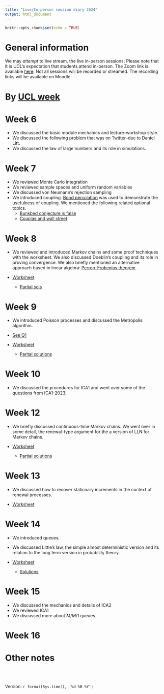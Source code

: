 ```yaml
---
title: "Live/In-person session diary 2024"
output: html_document
---
```


```r
knitr::opts_chunk$set(echo = TRUE)
```

# General information

We may  *attempt* to live stream, the live in-person sessions.  Please note that it is UCL's expectation that students attend in-person.  The Zoom link is available [here](https://ucl.zoom.us/my/terrysoo).  Not all sessions will be recorded or streamed.  The recording links will be available on Moodle.


# By [UCL week](https://www.ucl.ac.uk/srs/sites/srs/files/ucl_calendar_2024_25_1.pdf)


# Week 6

* We discussed the basic module mechanics and lecture-workshop style.
* We discussed the following [problem](https://arxiv.org/abs/2409.00732) that was on [Twitter](https://x.com/littmath/status/1769044719034647001)--due to Daniel Litt.
* We discussed the law of large numbers and its role in simulations.

# Week 7

* We reviewed Monte Carlo integration
* We reviewed sample spaces and uniform random variables
* We discussed von Neumann's rejection sampling
* We introduced coupling.  [Bond percolation](https://mathworld.wolfram.com/BondPercolation.html) was used to demonstrate the usefulness of coupling.  We mentioned the following related optional topics.
  * [Bunkbed conjecture is false](https://en.wikipedia.org/wiki/Bunkbed_conjecture)
  * [Couplas and wall street](https://www.pure.ed.ac.uk/ws/files/15459604/Formula_final2.pdf)

# Week 8

* We reviewed and introduced Markov chains and some proof techniques with the worksheet.  We also discussed Doeblin's coupling and its role in proving convergence.  We also briefly mentioned an alternative approach based in linear algebra:  [Perron–Frobenius theorem](https://doi.org/10.1080/00029890.2021.1944755).


* [Worksheet](https://tsoo-math.github.io/ucl5/week8-2024-inclass.html)

  * [Partial sols](https://tsoo-math.github.io/ucl4/week8-2023-inclass-sol.html)

# Week 9

* We introduced Poisson processes and discussed the Metropolis algorithm.

* [See Q1](https://tsoo-math.github.io/ucl2/2021-ica3-stat9-release.html)  
* [Worksheet](https://tsoo-math.github.io/ucl4/week11-2023-inclass.html)
  * [Parital solutions](https://tsoo-math.github.io/ucl4/week11-2023-inclass-sols.html)



# Week 10

* We discussed the procedures for ICA1 and went over some of the questions from [ICA1-2023](https://tsoo-math.github.io/ucl4/2023-ica1-stat9-release.html).
 
 
# Week 12

* We briefly discussed continuous-time Markov chains.  We went over in some detail, the renewal-type argument for the a version of LLN for Markov chains.

* [Worksheet](https://tsoo-math.github.io/ucl5/week12-2024-inclass.html)
  * [Partial solutions](https://tsoo-math.github.io/ucl5/week12-2024-inclass-Sols.html)


# Week 13

* We discussed how to recover stationary increments in the context of renewal processes.

* [Worksheet](https://tsoo-math.github.io/ucl5/week13-2024-inclass.html)
 

# Week 14

* We introduced queues.

* We discussed Little's law, the simple almost deterministic version and its relation to the long term version in probability theory.

* [Worksheet](https://tsoo-math.github.io/ucl5/week14-2024-inclass.html)
  * [Solutions](https://tsoo-math.github.io/ucl5/week14-2024-sols.Rmd)

# Week 15

* We discussed the mechanics and details of ICA2
* We reviewed ICA1
* We discussed more about $M/M/1$ queues.

# Week 16


 

# Other notes


<br>
<br>

 Version:  `r format(Sys.time(), '%d %B %Y')`

<br>
<br>
<br>